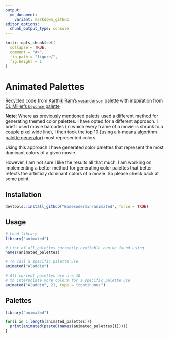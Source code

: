 ```yaml
---
output:
  md_document:
    variant: markdown_github
editor_options: 
  chunk_output_type: console
---
```


<!-- README.md is generated from README.Rmd. Please edit that file -->

```r
knitr::opts_chunk$set(
  collapse = TRUE,
  comment = "#>",
  fig.path = "figure/",
  fig.height = 1
)
```

# Animated Palettes

Recycled code from [Karthik Ram's `wesanderson` palette](https://github.com/karthik/wesanderson)
with inspiration from [DL Miller's `beyonce` palette](https://github.com/dill/beyonce)


**Note**: Where as previously mentioned paletts used a different method for generating themed color palettes. I have opted for a different approach. I brief I used movie barcodes (in which every frame of a movie is shrunk to a couple pixel wide line), I then took the top 10 (using a k-means algorithm [palette generator](https://palettegenerator.com/)) most represented colors. 

Using this approach I have generated color palettes that represent the most dominant colors of a given movie. 

However, I am not sure I like the results all that much, I am working on implementing a better method for generating color palettes that better refects the artisticly dominant colors of a movie. So please check back at some point.

## Installation

```r
devtools::install_github("Eomesodermin/animated", force = TRUE)
```

## Usage

```r
# Load library
library("animated")

# List of all palettes currently available can be found using
names(animated_palettes)

# To call a specific palette use 
animated("Aladdin")

# All current palettes are n = 10
# to interpolate more colors for a specific palette use 
animated("Aladdin", 21, type = "continuous")
```

## Palettes

```r
library("animated")

for(i in 1:length(animated_palettes)){
  print(animated(paste0(names(animated_palettes[i]))))
}

```

